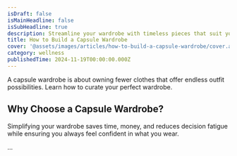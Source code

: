 ```yaml
---
isDraft: false
isMainHeadline: false
isSubHeadline: true
description: Streamline your wardrobe with timeless pieces that suit your style.
title: How to Build a Capsule Wardrobe
cover: '@assets/images/articles/how-to-build-a-capsule-wardrobe/cover.avif'
category: wellness
publishedTime: 2024-11-19T00:00:00.000Z
---
```

A capsule wardrobe is about owning fewer clothes that offer endless outfit possibilities. Learn how to curate your perfect wardrobe.

## Why Choose a Capsule Wardrobe?

Simplifying your wardrobe saves time, money, and reduces decision fatigue while ensuring you always feel confident in what you wear.

...
